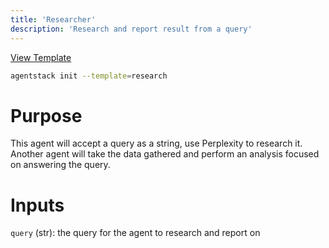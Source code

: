 ```yaml
---
title: 'Researcher'
description: 'Research and report result from a query'
---
```


[View Template](https://github.com/AgentOps-AI/AgentStack/blob/main/agentstack/templates/proj_templates/research.json)

```bash
agentstack init --template=research
```

# Purpose

This agent will accept a query as a string, use Perplexity to research it. Another agent will take the data gathered and perform an analysis focused on answering the query.

# Inputs

`query` (str): the query for the agent to research and report on